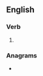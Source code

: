 {{also|médiates}}
==English==

===Verb===
{{head|en|verb form}}

# {{en-third-person singular of|mediate}}

===Anagrams===
* {{anagrams|en|a=adeeimst|Tameside|sidemeat}}
